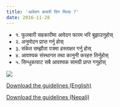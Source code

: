 ```yaml
---
title: 'आवेदन कसरी दिन मिल्छ ?'
date: 2016-11-28
---
```


- १. फुलबारी सहकारीमा आवेदन फारम भरि बुझाउनुहोस्
- २. अनुमोदन प्राप्त गर्नु होस्
- ३. संकेत सम्झौता पत्रमा हस्ताक्षर गर्नु होस्
- ४. आवश्यक संस्थागत तथा कानुनी करहरु तिर्नुहोस्
- ५. सिन्धुकावाट सबै आवश्यक सामग्री प्राप्त गनुहोस्

![](graphic_NE.png)

[Download the guidelines (English)](guidelines/SINDHUKA_Collective_Trademark_Regulation_EN.pdf)

[Download the guidelines (Nepali)](guidelines/SINDHUKA_Collective_Trademark_Regulation_NE.pdf)

